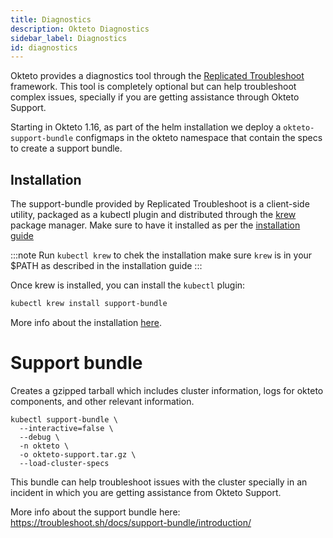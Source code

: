 ```yaml
---
title: Diagnostics
description: Okteto Diagnostics
sidebar_label: Diagnostics
id: diagnostics
---
```


Okteto provides a diagnostics tool through the [Replicated Troubleshoot](https://troubleshoot.sh) framework. This tool is completely optional but can help troubleshoot complex issues, specially if you are getting assistance through Okteto Support.

Starting in Okteto 1.16, as part of the helm installation we deploy a `okteto-support-bundle` configmaps in the okteto namespace that contain the specs to create a support bundle.

## Installation

The support-bundle provided by Replicated Troubleshoot is a client-side utility, packaged as a kubectl plugin and distributed through the [krew](https://github.com/kubernetes-sigs/krew/) package manager. Make sure to have it installed as per the [installation guide](https://krew.sigs.k8s.io/docs/user-guide/setup/install/)

:::note
Run `kubectl krew` to chek the installation make sure `krew` is in your $PATH as described in the installation guide
:::

Once krew is installed, you can install the `kubectl` plugin:

```bash
kubectl krew install support-bundle
```

More info about the installation [here](https://troubleshoot.sh/docs/#installation).

# Support bundle

Creates a gzipped tarball which includes cluster information, logs for okteto components, and other relevant information.

```
kubectl support-bundle \
  --interactive=false \
  --debug \
  -n okteto \
  -o okteto-support.tar.gz \
  --load-cluster-specs
```

This bundle can help troubleshoot issues with the cluster specially in an incident in which you are getting assistance from Okteto Support.

More info about the support bundle here: https://troubleshoot.sh/docs/support-bundle/introduction/








